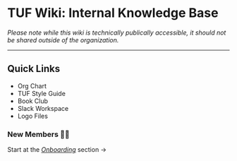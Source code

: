 # TUF Wiki: Internal Knowledge Base

_Please note while this wiki is technically publically accessible, it should not be shared outside of the organization._

---

## Quick Links

- Org Chart
- TUF Style Guide
- Book Club
- Slack Workspace
- Logo Files

### New Members 👶🏻

Start at the _[Onboarding](/team/onboarding)_ section &rarr;

<div style="margin-bottom: 6rem;"></div>

